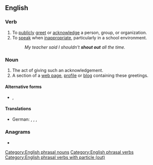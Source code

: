 {{also|shoutout|shout-out}}
==English==

===Verb===
{{en-verb|shouts out|shouting out|shouted out}}

# To [[publicly]] [[greet]] or [[acknowledge]] a person, group, or organization.
# To [[speak]] when [[inappropriate]], particularly in a school environment.
#: ''My teacher said I shouldn't '''shout out''' all the time.''

===Noun===
{{en-noun|shouts out}}

# The act of giving such an acknowledgement.
# A section of a [[web page]], [[profile]] or [[blog]] containing these greetings.

====Alternative forms====
* {{l|en|shoutout}}, {{l|en|shout-out}}
====Translations====
{{trans-top|act of giving such an acknowledgement}}
* German: {{t|de|lobende Erwähnung|f}}, {{t|de|Lob|n}}, {{t|de|anerkennendes Wort|n}}, {{t|de|Grußbotschaft|f}}
{{trans-mid}}
{{trans-bottom}}

===Anagrams===
* {{anagrams|en|outshout}}

[[Category:English phrasal nouns]]
[[Category:English phrasal verbs]]
[[Category:English phrasal verbs with particle (out)]]